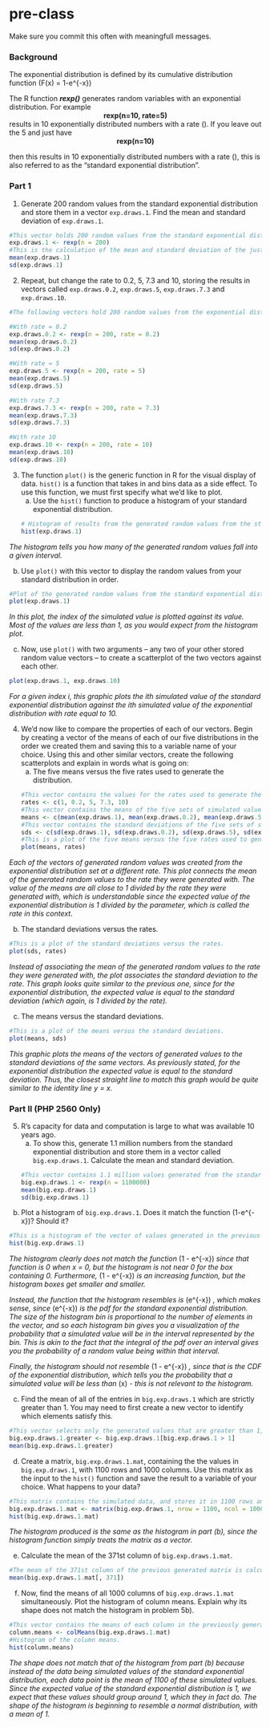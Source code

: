 # pre-class


Make sure you commit this often with meaningfull messages. 

### Background

The exponential distribution is defined by its cumulative distribution function
\(F(x) = 1-e^{-\lambda x}\)

The R function ***rexp()*** generates random variables with an exponential distribution. For example 
<center><strong>rexp(n=10, rate=5)</strong> </center>

results in 10 exponentially distributed numbers with a rate \(\lambda=5\). If you leave out the 5 and just have
<center><strong>rexp(n=10) </strong></center>
then this results in 10 exponentially distributed numbers with a rate \(\lambda=1\), this is also referred to as the "standard exponential distribution". 

### Part 1


1. Generate 200 random values from the standard exponential distribution and store them in a vector `exp.draws.1`.  Find the mean and standard deviation of `exp.draws.1`.
```r
#This vector holds 200 random values from the standard exponential distribution.
exp.draws.1 <- rexp(n = 200)
#This is the calculation of the mean and standard deviation of the just created vector.
mean(exp.draws.1)
sd(exp.draws.1)
```
2. Repeat, but change the rate to 0.2, 5, 7.3 and 10, storing the results in vectors called  `exp.draws.0.2`,  `exp.draws.5`,  `exp.draws.7.3` and  `exp.draws.10`.
```r
#The following vectors hold 200 random values from the exponential distribution with varying rate, with their means and standard deviations calculated.

#With rate = 0.2
exp.draws.0.2 <- rexp(n = 200, rate = 0.2)
mean(exp.draws.0.2)
sd(exp.draws.0.2)

#With rate = 5
exp.draws.5 <- rexp(n = 200, rate = 5)
mean(exp.draws.5)
sd(exp.draws.5)

#With rate 7.3
exp.draws.7.3 <- rexp(n = 200, rate = 7.3)
mean(exp.draws.7.3)
sd(exp.draws.7.3)

#With rate 10
exp.draws.10 <- rexp(n = 200, rate = 10)
mean(exp.draws.10)
sd(exp.draws.10)
```

3. The function `plot()` is the generic function in R for the visual display of data. `hist()` is a function that takes in and bins data as a side effect. To use this function, we must first specify what we'd like to plot.
    a. Use the `hist()` function to produce a histogram of your standard exponential distribution.
```r
# Histogram of results from the generated random values from the standard exponential distribution.
hist(exp.draws.1)
```

  *The histogram tells you how many of the generated random values fall into a given interval.*

  b. Use `plot()` with this vector to display the random values from your standard distribution in order.
```r
#Plot of the generated random values from the standard exponential distribution.
plot(exp.draws.1)
```
  
  *In this plot, the index of the simulated value is plotted against its value. Most of the values are less than 1, as you would expect from the histogram plot.*

  c. Now, use `plot()` with two arguments -- any two of your other stored random value vectors -- to create a scatterplot of the two vectors against each other.
```r
plot(exp.draws.1, exp.draws.10)
```

  *For a given index i, this graphic plots the ith simulated value of the standard exponential distribution against the ith simulated value of the exponential distribution with rate equal to 10.*


4. We'd now like to compare the properties of each of our vectors. Begin by creating a vector of the means of each of our five distributions in the order we created them and saving this to a variable name of your choice. Using this and other similar vectors, create the following scatterplots and explain in words what is going on:
    a. The five means versus the five rates used to generate the distribution.
```r
#This vector contains the values for the rates used to generate the random values.
rates <- c(1, 0.2, 5, 7.3, 10)
#This vector contains the means of the five sets of simulated values.
means <- c(mean(exp.draws.1), mean(exp.draws.0.2), mean(exp.draws.5), mean(exp.draws.7.3), mean(exp.draws.10))
#This vector contains the standard deviations of the five sets of simulated values.
sds <- c(sd(exp.draws.1), sd(exp.draws.0.2), sd(exp.draws.5), sd(exp.draws.7.3), sd(exp.draws.10))
#This is a plot of the five means versus the five rates used to generate the values.
plot(means, rates)
```

  *Each of the vectors of generated random values was created from the exponential distribution set at a different rate. This plot connects the mean of the generated random values to the rate they were generated with. The value of the means are all close to 1 divided by the rate they were generated with, which is understandable since the expected value of the exponential distribution is 1 divided by the parameter, which is called the rate in this context.*


  b. The standard deviations versus the rates.
```r
#This is a plot of the standard deviations versus the rates.
plot(sds, rates)
```

  *Instead of associating the mean of the generated random values to the rate they were generated with, the plot associates the standard deviation to the rate. This graph looks quite similar to the previous one, since for the exponential distribution, the expected value is equal to the standard deviation (which again, is 1 divided by the rate).*

  c. The means versus the standard deviations.
```r
#This is a plot of the means versus the standard deviations.
plot(means, sds)
```
  
  *This graphic plots the means of the vectors of generated values to the standard deviations of the same vectors. As previously stated, for the exponential distribution the expected value is equal to the standard deviation. Thus, the closest straight line to match this graph would be quite similar to the identity line y = x.*

### Part II (PHP 2560 Only)


5. R's capacity for data and computation is large to what was available 10 years ago. 
    a. To show this, generate 1.1 million numbers from the standard exponential distribution and store them in a vector called `big.exp.draws.1`. Calculate the mean and standard deviation.
```r
#This vector contains 1.1 million values generated from the standard exponential distribution. The mean and standard deviation are then calculated.
big.exp.draws.1 <- rexp(n = 1100000)
mean(big.exp.draws.1)
sd(big.exp.draws.1)
```
    
  b. Plot a histogram of `big.exp.draws.1`.  Does it match the function \(1-e^{-x}\)?  Should it?
```r
#This is a histogram of the vector of values generated in the previous part of this problem.
hist(big.exp.draws.1)
```

  *The histogram clearly does not match the function * \(1 - e^{-x}\) *since that function is 0 when x = 0, but the histogram is not near 0 for the box containing 0. Furthermore,* \(1 - e^{-x}\) *is an increasing function, but the histogram boxes get smaller and smaller.*

  *Instead, the function that the histogram resembles is * \(e^{-x}\) *, which makes sense, since * \(e^{-x}\) *is the pdf for the standard exponential distribution. The size of the histogram bin is proportional to the number of elements in the vector, and so each histogram bin gives you a visualization of the probability that a simulated value will be in the interval represented by the bin. This is akin to the fact that the integral of the pdf over an interval gives you the probability of a random value being within that interval.*

  *Finally, the histogram should not resemble *\(1 - e^{-x}\) *, since that is the CDF of the exponential distribution, which tells you the probability that a simulated value will be less than* \(x\) *- this is not relevant to the histogram.*
  
  c. Find the mean of all of the entries in `big.exp.draws.1` which are strictly greater than 1. You may need to first create a new vector to identify which elements satisfy this.
```r
#This vector selects only the generated values that are greater than 1, then the mean is calculated.
big.exp.draws.1.greater <- big.exp.draws.1[big.exp.draws.1 > 1]
mean(big.exp.draws.1.greater)
```
  
  d. Create a matrix, `big.exp.draws.1.mat`, containing the the values in `big.exp.draws.1`, with 1100 rows and 1000 columns. 
  Use this matrix as the input to the `hist()` function and save the result to a variable of your choice. What happens to your data?
```r
#This matrix contains the simulated data, and stores it in 1100 rows and 1000 columns. A histogram is then generated from the matrix data.
big.exp.draws.1.mat <- matrix(big.exp.draws.1, nrow = 1100, ncol = 1000)
hist(big.exp.draws.1.mat)
```
  
  *The histogram produced is the same as the histogram in part (b), since the histogram function simply treats the matrix as a vector.*

  e. Calculate the mean of the 371st column of `big.exp.draws.1.mat`.
```r
#The mean of the 371st column of the previous generated matrix is calculated.
mean(big.exp.draws.1.mat[, 371])
```
  f. Now, find the means of all 1000 columns of `big.exp.draws.1.mat` simultaneously. Plot the histogram of column means.  Explain why its shape does not match the histogram in problem 5b).
```r
#This vector contains the means of each column in the previously generated matrix.
column.means <- colMeans(big.exp.draws.1.mat)
#Histogram of the column means.
hist(column.means)
```

  *The shape does not match that of the histogram from part (b) because instead of the data being simulated values of the standard exponential distribution, each data point is the mean of 1100 of these simulated values. Since the expected value of the standard exponential distribution is 1, we expect that these values should group around 1, which they in fact do. The shape of the histogram is beginning to resemble a normal distribution, with a mean of 1.*

